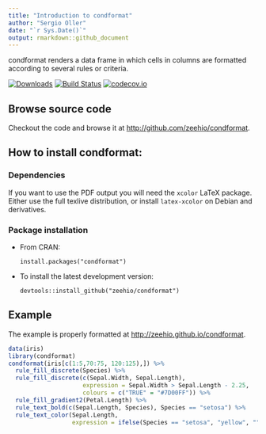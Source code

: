 ```yaml
---
title: "Introduction to condformat"
author: "Sergio Oller"
date: "`r Sys.Date()`"
output: rmarkdown::github_document
---
```


condformat renders a data frame in which
cells in columns are formatted according to several rules or criteria.

[![Downloads](https://cranlogs.r-pkg.org/badges/condformat)](https://cran.r-project.org/package=condformat)
[![Build Status](https://travis-ci.org/zeehio/condformat.svg?branch=master)](https://travis-ci.org/zeehio/condformat)
[![codecov.io](https://codecov.io/github/zeehio/condformat/coverage.svg?branch=master)](https://codecov.io/github/zeehio/condformat)

## Browse source code

Checkout the code and browse it at
[http://github.com/zeehio/condformat](http://github.com/zeehio/condformat).

## How to install condformat:

### Dependencies

If you want to use the PDF output you will need the `xcolor` LaTeX package.
Either use the full texlive distribution, or install `latex-xcolor` on Debian
and derivatives.

### Package installation

* From CRAN: 

    ```
    install.packages("condformat")
    ```

* To install the latest development version: 

    ```
    devtools::install_github("zeehio/condformat")
    ```

## Example

The example is properly formatted at
[http://zeehio.github.io/condformat](http://zeehio.github.io/condformat).

```r
data(iris)
library(condformat)
condformat(iris[c(1:5,70:75, 120:125),]) %>%
  rule_fill_discrete(Species) %>%
  rule_fill_discrete(c(Sepal.Width, Sepal.Length),
                     expression = Sepal.Width > Sepal.Length - 2.25,
                     colours = c("TRUE" = "#7D00FF")) %>%
  rule_fill_gradient2(Petal.Length) %>%
  rule_text_bold(c(Sepal.Length, Species), Species == "setosa") %>%
  rule_text_color(Sepal.Length,
                  expression = ifelse(Species == "setosa", "yellow", ""))
```

